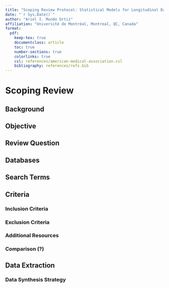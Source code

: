 ```yaml
---
title: "Scoping Review Protocol: Statistical Models for Longitudinal Data"
date: "`r Sys.Date()`"
author: "Ariel I. Mundo Ortiz"
affiliation: "Université de Montréal, Montreal, QC, Canada"
format:
  pdf:
    keep-tex: true
    documentclass: article
    toc: true
    number-sections: true
    colorlinks: true
    csl: references/american-medical-association.csl
    bibliography: references/refs.bib
---
```


# Scoping Review

## Background

##  Objective

## Review Question

## Databases

## Search Terms

## Criteria

### Inclusion Criteria

### Exclusion Criteria

### Additional Resources

### Comparison (?)

## Data Extraction

### Data Synthesis Strategy